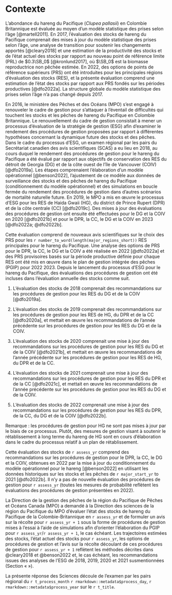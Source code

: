 # Contexte\label{sec:context}

L’abondance du hareng du Pacifique (*Clupea pallasii*) en Colombie Britannique est évaluée au moyen d’un modèle statistique des prises selon l’âge [@martell2011]. En 2017, l’évaluation des stocks de hareng du Pacifique comprenait des mises à jour du modèle statistique des prises selon l’âge, une analyse de transition pour soutenir les changements apportés [@cleary2018] et une estimation de la productivité des stocks et de l’état actuel des stocks par rapport au nouveau point de référence limite (PRL) de $0.3\SB_0$ [@kronlund2017], où $\SB_0$ est la biomasse reproductrice non pêchée estimée. En 2022, des options de points de référence supérieurs (PRS) ont été introduites pour les principales régions d’évaluation des stocks (RES), et la présente évaluation comprend une estimation de l’état des stocks par rapport aux PRS fondés sur les périodes productives [@dfo2022a]. La structure globale du modèle statistique des prises selon l’âge n’a pas changé depuis 2017.

En 2016, le ministère des Pêches et des Océans (MPO) s’est engagé à renouveler le cadre de gestion pour s’attaquer à l’éventail de difficultés qui touchent les stocks et les pêches de hareng du Pacifique en Colombie Britannique. Le renouvellement du cadre de gestion consistait à mener un processus d’évaluation de la stratégie de gestion (ESG) afin d’examiner le rendement des procédures de gestion proposées par rapport à différentes hypothèses concernant la dynamique future des stocks et des pêches. Dans le cadre du processus d’ESG, un examen régional par les pairs du Secrétariat canadien des avis scientifiques (SCAS) a eu lieu en 2018, au cours duquel le rendement des procédures de gestion pour le hareng du Pacifique a été évalué par rapport aux objectifs de conservation des RES du détroit de Georgia (DG) et de la côte ouest de l’île de Vancouver (COIV) [@dfo2019a]. Les étapes comprenaient l’élaboration d’un modèle opérationnel [@benson2022], l’ajustement de ce modèle aux données de surveillance des stocks et des pêches de hareng du Pacifique (conditionnement du modèle opérationnel) et des simulations en boucle fermée du rendement des procédures de gestion dans d’autres scénarios de mortalité naturelle future. En 2019, le MPO a mis en œuvre le processus d’ESG pour les RES de Haida Gwaii (HG), du district de Prince Rupert (DPR) et de la côte centrale (CC) [@dfo2019c]. Des mises à jour des évaluations des procédures de gestion ont ensuite été effectuées pour le DG et la COIV en 2020 [@dfo2021b] et pour le DPR, la CC, le DG et la COIV en 2023 [@dfo2022a; @dfo2022b].

Cette évaluation comprend de nouveaux avis scientifiques sur le choix des PRS pour les `r number_to_word(length(major_regions_short))` RES principales pour le hareng du Pacifique. Une analyse des options de PRS pour le DPR, la CC, le DG et la COIV a été réalisée en 2022 [@dfo2022a] et des PRS provisoires basés sur la période productive définie pour chaque RES ont été mis en œuvre dans le plan de gestion intégrée des pêches (PGIP) pour 2022 2023.
Depuis le lancement du processus d’ESG pour le hareng du Pacifique, des évaluations des procédures de gestion ont été incluses dans l’évaluation annuelle des stocks comme suit.

1. L’évaluation des stocks de 2018 comprenait des recommandations sur les procédures de gestion pour les RES du DG et de la COIV [@dfo2019a].

1. L’évaluation des stocks de 2019 comprenait des recommandations sur les procédures de gestion pour les RES de HG, du DPR et de la CC [@dfo2020a], et mettait en œuvre les recommandations de l’année précédente sur les procédures de gestion pour les RES du DG et de la COIV. 

1. L’évaluation des stocks de 2020 comprenait une mise à jour des recommandations sur les procédures de gestion pour les RES du DG et de la COIV [@dfo2021b], et mettait en œuvre les recommandations de l’année précédente sur les procédures de gestion pour les RES de HG, du DPR et de la CC.

1. L’évaluation des stocks de 2021 comprenait une mise à jour des recommandations sur les procédures de gestion pour les RES du DPR et de la CC [@dfo2021c], et mettait en œuvre les recommandations de l’année précédente sur les procédures de gestion pour les RES du DG et de la COIV.

1. L’évaluation des stocks de 2022 comprenait une mise à jour des recommandations sur les procédures de gestion pour les RES du DPR, de la CC, du DG et de la COIV [@dfo2022b].

Remarque : les procédures de gestion pour HG ne sont pas mises à jour par le biais de ce processus. Plutôt, des mesures de gestion visant à soutenir le rétablissement à long terme du hareng de HG sont en cours d’élaboration dans le cadre du processus relatif à un plan de rétablissement.\footnote{\label{fn:rebuild}
Haida Gwaii 'íináang | iinang Pacific Herring:
An ecosystem overview and ecosystem-based rebuilding plan.
La période de consultation sur la version provisoire a eu lieu du 26 septembre au 16 décembre 2022; l’approbation de la version finale est prévue pour l’automne 2023.}

Cette évaluation des stocks de `r assess_yr` comprend des recommandations sur les procédures de gestion pour le DPR, la CC, le DG et la COIV, obtenues en 2022 par la mise à jour du conditionnement du modèle opérationnel pour le hareng [@benson2022] en utilisant les données historiques sur les stocks et les pêches de `r major_start_yr` to 2021 [@dfo2022b]. Il n’y a pas de nouvelle évaluation des procédures de gestion pour `r assess_yr` (toutes les mesures de probabilité reflètent les évaluations des procédures de gestion présentées en 2022).

La Direction de la gestion des pêches de la région du Pacifique de Pêches et Océans Canada (MPO) a demandé à la Direction des sciences de la région du Pacifique du MPO d’évaluer l’état des stocks de hareng du Pacifique de la Colombie-Britannique en `r assess_yr` et de formuler un avis sur la récolte pour `r assess_yr + 1` sous la forme de procédures de gestion mises à l’essai à l’aide de simulations afin d’orienter l’élaboration du PGIP pour `r assess_yr`/`r assess_yr + 1`, le cas échéant.
Les trajectoires estimées des stocks, l’état actuel des stocks pour `r assess_yr`, les options de procédures de gestion et l’avis sur la récolte découlant de ces procédures de gestion pour `r assess_yr + 1` reflètent les méthodes décrites dans @cleary2018 et @benson2022 et, le cas échéant, les recommandations issues des analyses de l’ESG de 2018, 2019, 2020 et 2021 susmentionnées (Section « \nameref{sec:harv-opts} »).

<!-- Mandatory last paragraph in this section -->
La présente réponse des Sciences découle de l’examen par les pairs régional du
`r t_process_month` `r rmarkdown::metadata$process_day`,
`r rmarkdown::metadata$process_year` sur le `r t_title`.
